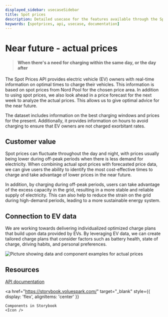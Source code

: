 ```yaml
---
displayed_sidebar: usecaseSidebar
title: Spot prices
description: Detailed usecase for the features available through the Spotprices API
keywords: [spotprices, api, usecase, documentation]
---
```



# Near future - actual prices

> #### When there's a need for charging within the same day, or the day after

The Spot Prices API provides electric vehicle (EV) owners with real-time information on optimal times to charge their vehicles. This information is based on spot prices from Nord Pool for the chosen price area. In addition to using spot prices, we also look ahead in a price forecast for the next week to analyze the actual prices. This allows us to give optimal advice for the near future.

The dataset includes information on the best charging windows and prices for the present. Additionally, it provides information on hours to avoid charging to ensure that EV owners are not charged exorbitant rates.

<div style={{ marginTop: '3.5rem' }}>
    <Flex id="actual-prices">
        <div>
            <div style={{ marginBottom: '7.5rem' }}>
                <h2>Customer value</h2>
                <p>
                    Spot prices can fluctuate throughout the day and night, with
                    prices usually being lower during off-peak periods when
                    there is less demand for electricity. When combining actual
                    spot prices with forecasted price data, we can give users
                    the ability to identify the most cost-effective times to
                    charge and take advantage of lower prices in the near
                    future.
                </p>
                <p>
                    In addition, by charging during off-peak periods, users can
                    take advantage of the excess capacity in the grid, resulting
                    in a more stable and reliable supply of electricity. This
                    can also help to reduce the strain on the grid during
                    high-demand periods, leading to a more sustainable energy
                    system.
                </p>
            </div>
            <span>
                <h2>Connection to EV data</h2>
                <p>
                    We are working towards delivering individualized optimized
                    charge plans that build upon data provided by EVs. By
                    leveraging EV data, we can create tailored charge plans that
                    consider factors such as battery health, state of charge,
                    driving habits, and personal preferences.
                </p>
            </span>
        </div>
        <img
            src="/img/actual-prices.png"
            alt="Picture showing data and component examples for actual prices"
        />
    </Flex>
</div>

## Resources

[API documentation](../guides/SpotPrices)

<a
    href="https://storybook.voluespark.com/"
    target="_blank"
    style={{ display: 'flex', alignItems: 'center' }}
>
    Components in Storybook
    <Icon />
</a>
